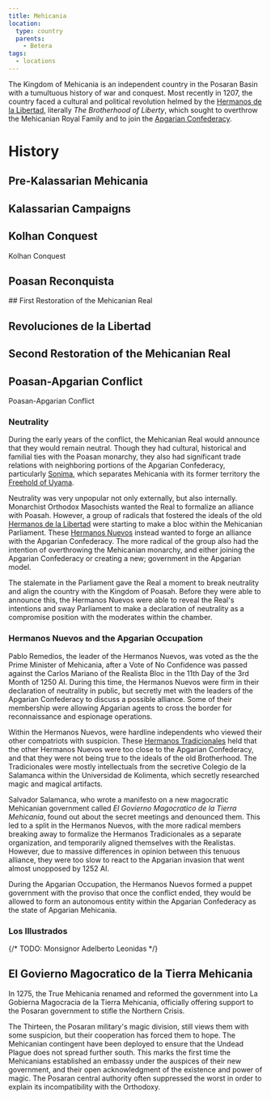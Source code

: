 ```yaml
---
title: Mehicania
location:
  type: country
  parents:
    - Betera
tags:
  - locations
---
```


The Kingdom of Mehicania is an independent country in the Posaran Basin with a
tumultuous history of war and conquest. Most recently in 1207, the country faced
a cultural and political revolution helmed by the
[Hermanos de la Libertad](/organizations/hermanos-de-la-libertad/),
literally *The Brotherhood of Liberty*, which sought to overthrow the Mehicanian
Royal Family and to join the [Apgarian Confederacy](/locations/apgar).

# History

## Pre-Kalassarian Mehicania

## Kalassarian Campaigns

## Kolhan Conquest

<SeeAlso href="/events/kolhan-conquest">Kolhan Conquest</SeeAlso>

## Poasan Reconquista

<Stub />
## First Restoration of the Mehicanian Real

## Revoluciones de la Libertad

## Second Restoration of the Mehicanian Real

## Poasan-Apgarian Conflict

<SeeAlso href="/events/poasan-apgarian-conflict">Poasan-Apgarian Conflict</SeeAlso>

### Neutrality

During the early years of the conflict, the Mehicanian Real would announce that
they would remain neutral. Though they had cultural, historical and familial
ties with the Poasan monarchy, they also had significant trade relations with
neighboring portions of the Apgarian Confederacy, particularly
[Sonima](/locations/sonima), which separates Mehicania with its former territory
the [Freehold of Uyama](/locations/uyama).

Neutrality was very unpopular not only externally, but also internally.
Monarchist Orthodox Masochists wanted the Real to formalize an alliance with
Poasah. However, a group of radicals that fostered the ideals of the old
[Hermanos de la Libertad](/organizations/hermanos-de-la-libertad) were starting
to make a bloc within the Mehicanian Parliament. These
[Hermanos Nuevos](/organizations/hermanos-de-la-libertad#hermanos-nuevos)
instead wanted to forge an alliance with the Apgarian Confederacy. The more
radical of the group also had the intention of overthrowing the Mehicanian
monarchy, and either joining the Apgarian Confederacy or creating a new;
government in the Apgarian model.

The stalemate in the Parliament gave the Real a moment to break neutrality and
align the country with the Kingdom of Poasah. Before they were able to announce
this, the Hermanos Nuevos were able to reveal the Real's intentions and sway
Parliament to make a declaration of neutrality as a compromise position with the
moderates within the chamber.

### Hermanos Nuevos and the Apgarian Occupation

Pablo Remedios, the leader of the Hermanos Nuevos, was voted as the the Prime
Minister of Mehicania, after a Vote of No Confidence was passed against the
Carlos Mariano of the Realista Bloc in the 11th Day of the 3rd Month of 1250 AI.
During this time, the Hermanos Nuevos were firm in their declaration of
neutrality in public, but secretly met with the leaders of the Apgarian
Confederacy to discuss a possible alliance. Some of their membership were
allowing Apgarian agents to cross the border for reconnaissance and espionage
operations.

Within the Hermanos Nuevos, were hardline independents who viewed their other
compatriots with suspicion. These
[Hermanos Tradicionales](/organizations/hermanos-de-la-libertad#hermanos-tradicionales)
held that the other Hermanos Nuevos were too close to the Apgarian Confederacy,
and that they were not being true to the ideals of the old Brotherhood. The
Tradicionales were mostly intellectuals from the secretive Colegio de la Salamanca
within the Universidad de Kolimenta, which secretly researched magic and
magical artifacts.

Salvador Salamanca, who wrote a manifesto on a new magocratic Mehicanian
government called *El Govierno Magocratico de la Tierra Mehicania*, found out
about the secret meetings and denounced them. This led to a split in the
Hermanos Nuevos, with the more radical members breaking away to formalize the
Hermanos Tradicionales as a separate organization, and temporarily aligned
themselves with the Realistas. However, due to massive differences in opinion
between this tenuous alliance, they were too slow to react to the Apgarian
invasion that went almost unopposed by 1252 AI.

During the Apgarian Occupation, the Hermanos Nuevos formed a puppet government
with the proviso that once the conflict ended, they would be allowed to form
an autonomous entity within the Apgarian Confederacy as the state of Apgarian
Mehicania.

### Los Illustrados

{/* TODO: Monsignor Adelberto Leonidas */}

## El Govierno Magocratico de la Tierra Mehicania

In 1275, the True Mehicania renamed and reformed the government into La Gobierna
Magocracia de la Tierra Mehicania, officially offering support to the Posaran
government to stifle the Northern Crisis.

The Thirteen, the Posaran military's magic division, still views them with some
suspicion, but their cooperation has forced them to hope. The Mehicanian contingent
have been deployed to ensure that the Undead Plague does not spread further south.
This marks the first time the Mehicanians established an embassy under the auspices
of their new government, and their open acknowledgment of the existence and power
of magic. The Posaran central authority often suppressed the worst in order to
explain its incompatibility with the Orthodoxy.
